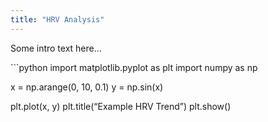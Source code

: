 ```yaml
---
title: "HRV Analysis"
---
```


Some intro text here...

```python
import matplotlib.pyplot as plt
import numpy as np

x = np.arange(0, 10, 0.1)
y = np.sin(x)

plt.plot(x, y)
plt.title("Example HRV Trend")
plt.show()
